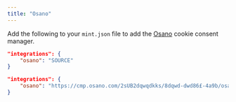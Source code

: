 ```yaml
---
title: "Osano"
---
```


Add the following to your `mint.json` file to add the [Osano](https://www.osano.com/) cookie consent manager.

<CodeGroup>

```json Integration options in mint.json
"integrations": {
    "osano": "SOURCE"
}
```

```json Example
"integrations": {
    "osano": "https://cmp.osano.com/2sUB2dqwqdkks/8dqwd-dwd86£-4a9b/osano.js"
}
```

</CodeGroup>
